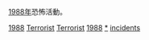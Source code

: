 [[1988年|1988年]]恐怖活動。
{{cat topic in year| topic=恐怖活動| year=1988}}

[[Category:1980年代恐怖活動|1988]]
[[Category:1988年罪案|Terrorist]]
[[Category:1988年灾难|Terrorist]]
[[Category:各年恐怖活动|1988]]
[[Category:1988年襲擊|*]]
[[Category:1988年恐怖主義|incidents]]